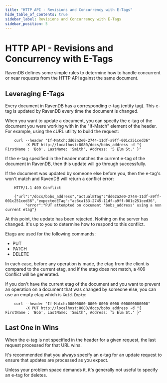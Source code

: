 ```yaml
---
title: "HTTP API - Revisions and Concurrency with E-Tags"
hide_table_of_contents: true
sidebar_label: Revisions and Concurrency with E-Tags
sidebar_position: 5
---
```



# HTTP API - Revisions and Concurrency with E-Tags
RavenDB defines some simple rules to determine how to handle concurrent or near requests from the HTTP API against the same document. 

## Leveraging E-Tags

Every document in RavenDB has a corresponding e-tag (entity tag). This e-tag is updated by RavenDB every time the document is changed.

When you want to update a document, you can specify the e-tag of the document you were working with in the "If-Match" element of the header. For example, using the cURL utility to build the request: 

```plain 
    curl --header "If-Match:dd62a2e0-2744-11df-a9ff-001c251ced36"
         -X PUT http://localhost:8080/docs/bobs_address -d "{ FirstName : 'Bob', LastName: 'Smith', Address: '5 Elm St.' }"
```

If the e-tag specified in the header matches the current e-tag of the document in RavenDB, then this update will go through successfully.

If the document was updated by someone else before you, then the e-tag's won't match and RavenDB will return a conflict error: 

```plain 
    HTTP/1.1 409 Conflict
     
    {"url":"/docs/bobs_address","actualETag":"dd62a2e0-2744-11df-a9ff-001c251ced36","expectedETag":"ac6ca153-2745-11df-a9ff-001c251ced36",
         "error":"PUT attempted on document 'bobs_address' using a non current etag"}
```

At this point, the update has been rejected. Nothing on the server has changed. It's up to you to determine how to respond to this conflict.

Etags are used for the following commands:

* PUT
* PATCH
* DELETE

In each case, before any operation is made, the etag from the client is compared to the current etag, and if the etag does not match, a 409 Conflict will be generated.

If you don't have the current etag of the document and you want to prevent an operation on a document that was changed by someone else, you can use an empty etag which is `Guid.Empty`:

```plain 
    curl --header "If-Match:00000000-0000-0000-0000-000000000000"
         -X PUT http://localhost:8080/docs/bobs_address -d "{ FirstName : 'Bob', LastName: 'Smith', Address: '5 Elm St.' }"
```

## Last One in Wins

When the e-tag is not specified in the header for a given request, the last request processed for that URL wins.

It's recommended that you always specify an e-tag for an update request to ensure that updates are processed as you expect.

Unless your problem space demands it, it's generally not useful to specify an e-tag for deletes.